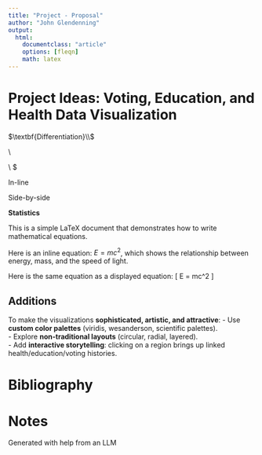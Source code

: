 ```yaml
---
title: "Project - Proposal"
author: "John Glendenning"
output: 
  html:
    documentclass: "article"
    options: [fleqn]
    math: latex
---
```

# Project Ideas: Voting, Education, and Health Data Visualization



\textbf{Algebra}


$\textbf{Differentiation}\\$

\textbf{Integration}\\

\textbf{Probabilities}\\
$

In-line
\begin{align*}
P(\text{not } A) &= 1 - P(A) \\
P(A \text{ and } B) &= P(A) \times P(B)
\end{align*}

Side-by-side
\begin{array}{ll}
P(\text{not } A) = 1 - P(A) & 
P(A \text{ and } B) = P(A) \times P(B)
\end{array}


$\textbf{Statistics}$

\textbf{\underline{Three levels of measurement:}}

\begin{enumerate}
  \item \textbf{Nominal (names)}
  \item \textbf{Ordinal (rank order)}
  \item \textbf{Interval-ratio (scale)}
\end{enumerate}


This is a simple LaTeX document that demonstrates how to write mathematical equations.

Here is an inline equation: $E = mc^2$, which shows the relationship between energy, mass, and the speed of light.

Here is the same equation as a displayed equation:
\[
E = mc^2
\]



## Additions
To make the visualizations **sophisticated, artistic, and attractive**:
- Use **custom color palettes** (viridis, wesanderson, scientific palettes).  
- Explore **non-traditional layouts** (circular, radial, layered).  
- Add **interactive storytelling**: clicking on a region brings up linked health/education/voting histories.

# Bibliography

# Notes

Generated with help from an LLM

